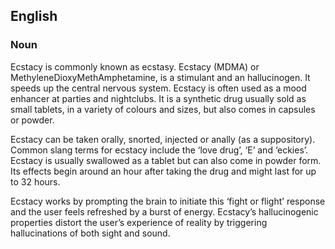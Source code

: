 ==English==

===Noun===
{{en-noun}}
Ecstacy is commonly known as ecstasy. Ecstacy (MDMA) or MethyleneDioxyMethAmphetamine, is a stimulant and an hallucinogen. It speeds up the central nervous system. Ecstacy is often used as a mood enhancer at parties and nightclubs. It is a synthetic drug usually sold as small tablets, in a variety of colours and sizes, but also comes in capsules or powder.

Ecstacy can be taken orally, snorted, injected or anally (as a suppository). Common slang terms for ecstacy include the ‘love drug’, ‘E’ and ‘eckies’. Ecstacy is usually swallowed as a tablet but can also come in powder form. Its effects begin around an hour after taking the drug and might last for up to 32 hours.

Ecstacy works by prompting the brain to initiate this ‘fight or flight’ response and the user feels refreshed by a burst of energy. Ecstacy’s hallucinogenic properties distort the user’s experience of reality by triggering hallucinations of both sight and sound.